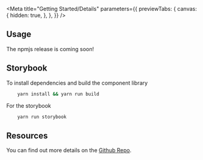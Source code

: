 
<Meta 
    title="Getting Started/Details"
    parameters={{
        previewTabs: {
            canvas: {
                hidden: true,
            },
        },
    }}
/>

## Usage
The npmjs release is coming soon!

## Storybook

To install dependencies and build the component library
```bash
    yarn install && yarn run build
```

For the storybook
```bash
    yarn run storybook
```

## Resources
You can find out more details on the [Github Repo](https://github.com/JacobWeinbren/miliband-components).